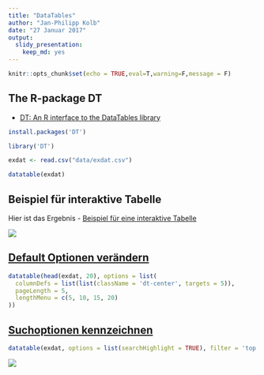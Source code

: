```yaml
---
title: "DataTables"
author: "Jan-Philipp Kolb"
date: "27 Januar 2017"
output: 
  slidy_presentation: 
    keep_md: yes
---
```


```r
knitr::opts_chunk$set(echo = TRUE,eval=T,warning=F,message = F)
```

## The R-package DT

- [DT: An R interface to the DataTables library](https://rstudio.github.io/DT/)

```r
install.packages('DT')
```


```r
library('DT')
```

```r
exdat <- read.csv("data/exdat.csv")
```

```r
datatable(exdat)
```

## Beispiel für interaktive Tabelle

Hier ist das Ergebnis - [Beispiel für eine interaktive Tabelle](http://rpubs.com/Japhilko82/osmplzbe)

![](figure/RpubsPLZBer.PNG)


## [Default Optionen verändern](http://rstudio.github.io/DT/options.html)

```r
datatable(head(exdat, 20), options = list(
  columnDefs = list(list(className = 'dt-center', targets = 5)),
  pageLength = 5,
  lengthMenu = c(5, 10, 15, 20)
))
```


## [Suchoptionen kennzeichnen](http://rstudio.github.io/DT/006-highlight.html)

```r
datatable(exdat, options = list(searchHighlight = TRUE), filter = 'top')
```

![](figure/tbHighlsearch.PNG)


